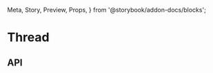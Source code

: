   Meta,
  Story,
  Preview,
  Props,
} from '@storybook/addon-docs/blocks';

<Meta title="Thread/Thread" component={Thread} />

# Thread

<Preview>
  <Story name="Fetching">
    <Fixtures delay={60000} ops={['Read']}>
      <Thread />
    </Fixtures>
  </Story>
  <Story name="Fetching Error">
    <Fixtures onGetError ops={['Read']}>
      <Thread />
    </Fixtures>
  </Story>
  <Story name="Authorization Error">
    <Fixtures>
      <Thread />
    </Fixtures>
  </Story>
  <Story name="Authorization Error (via props)">
    <Fixtures ops={['Read']}>
      <Thread canSee={false} />
    </Fixtures>
  </Story>
  <Story name="Empty">
    <Fixtures onGetEmpty ops={['Read']}>
      <Thread />
    </Fixtures>
  </Story>
  <Story name="With all permissions">
    <Fixtures ops={['Read', 'Create', 'Update', 'Delete']}>
      <Thread />
    </Fixtures>
  </Story>
  <Story name="Read-only">
    <Fixtures ops={['Read']}>
      <Thread />
    </Fixtures>
  </Story>
  <Story name="Read-only (no tags/pins)">
    <Fixtures ops={['Read']}>
      <Thread enableTags={false} />
    </Fixtures>
  </Story>
  <Story name="With editing">
    <Fixtures ops={['Read', 'Create', 'Update']}>
      <Thread />
    </Fixtures>
  </Story>
  <Story name="With editing (no tags/pins via props)">
    <Fixtures ops={['Read', 'Create', 'Update']}>
      <Thread enableTags={false} enablePins={false} />
    </Fixtures>
  </Story>
</Preview>

## API

<Props of={Thread} />
